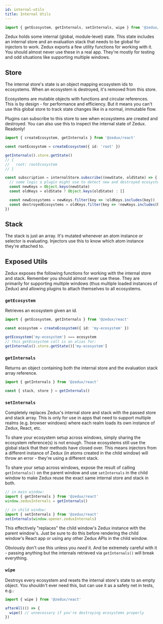 ```yaml
---
id: internal-utils
title: Internal Utils
---
```


```ts
import { getEcosystem, getInternals, setInternals, wipe } from '@zedux/react'
```

Zedux holds some internal (global, module-level) state. This state includes an internal store and an evaluation stack that needs to be global for injectors to work. Zedux exports a few utility functions for working with it. You should almost never use these in a real app. They're mostly for testing and odd situations like supporting multiple windows.

## Store

The internal store's state is an object mapping ecosystem ids to ecosystems. When an ecosystem is destroyed, it's removed from this store.

Ecosystems are mutable objects with functions and circular references. This is by design - for performance and efficiency. But it means you can't use this global store to track state changes like in a normal, immutable flow.

Plugins can subscribe to this store to see when ecosystems are created and destroyed. You can also use this to inspect the internal state of Zedux. Readonly!

```ts
import { createEcosystem, getInternals } from '@zedux/react'

const rootEcosystem = createEcosystem({ id: 'root' })

getInternals().store.getState()
// {
//   root: rootEcosystem
// }

const subscription = internalStore.subscribe((newState, oldState) => {
  // some logic a plugin might use to detect new and destroyed ecosystems:
  const newKeys = Object.keys(newState)
  const oldKeys = oldState ? Object.keys(oldState) : []

  const newEcosystems = newKeys.filter(key => !oldKeys.includes(key))
  const destroyedEcosystems = oldKeys.filter(key => !newKeys.includes(key))
})
```

## Stack

The stack is just an array. It's mutated whenever an atom instance or selector is evaluating. Injectors use this to know which atom instance they're attached to.

## Exposed Utils

Zedux exposes the following functions for working with the internal store and stack. Remember you should almost never use these. They are primarily for supporting multiple windows (thus multiple loaded instances of Zedux) and allowing plugins to attach themselves to all ecosystems.

### `getEcosystem`

Retrieves an ecosystem given an id.

```ts
import { getEcosystem, getInternals } from '@zedux/react'

const ecosystem = createEcosystem({ id: 'my-ecosystem' })

getEcosystem('my-ecosystem') === ecosystem
// this getEcosystem call is an alias for:
getInternals().store.getState()['my-ecosystem']
```

### `getInternals`

Returns an object containing both the internal store and the evaluation stack array reference.

```ts
import { getInternals } from '@zedux/react'

const { stack, store } = getInternals()
```

### `setInternals`

Completely replaces Zedux's internal store and stack with the passed store and stack array. This is only for use in apps that need to support multiple realms (e.g. browser windows) where each realm loads its own instance of Zedux, React, etc.

To share your ecosystem setup across windows, simply sharing the ecosystem reference(s) is not enough. Those ecosystems still use the global stack that their methods have closed over. This means injectors from a different instance of Zedux (in atoms created in the child window) will throw an error - they're using a different stack.

To share your setup across windows, expose the result of calling `getInternals()` on the parent window and use `setInternals` in the child window to make Zedux reuse the exact same internal store and stack in both.

```ts
// in main window:
import { getInternals } from '@zedux/react'
window.zeduxInternals = getInternals()

// in child window:
import { setInternals } from '@zedux/react'
setInternals(window.opener.zeduxInternals)
```

This effectively "replaces" the child window's Zedux instance with the parent window's. Just be sure to do this before rendering the child window's React app or using any other Zedux APIs in the child window.

Obviously don't use this unless you _need_ it. And be extremely careful with it - passing anything but the internals retrieved via `getInternals()` will break everything.

### `wipe`

Destroys every ecosystem and resets the internal store's state to an empty object. You shouldn't ever need this, but can use it as a safety net in tests, e.g.:

```ts
import { wipe } from '@zedux/react'

afterAll(() => {
  wipe() // unnecessary if you're destroying ecosystems properly
})
```
